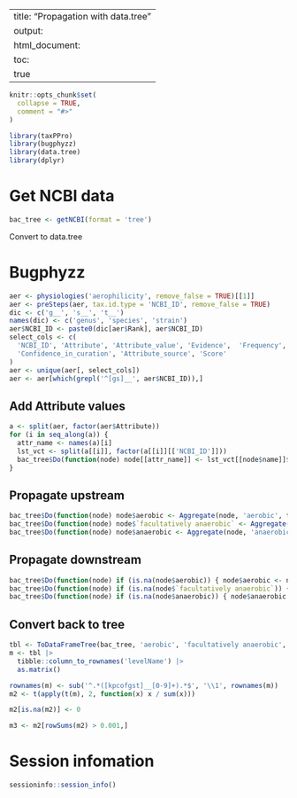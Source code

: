 
---
title: "Propagation with data.tree"
output:
  html_document:
    toc:
      true
---

```r
knitr::opts_chunk$set(
  collapse = TRUE,
  comment = "#>"
)
```

```r
library(taxPPro)
library(bugphyzz)
library(data.tree)
library(dplyr)
```

# Get NCBI data

```r
bac_tree <- getNCBI(format = 'tree')
```


Convert to data.tree

# Bugphyzz

```r
aer <- physiologies('aerophilicity', remove_false = TRUE)[[1]]
aer <- preSteps(aer, tax.id.type = 'NCBI_ID', remove_false = TRUE)
dic <- c('g__', 's__', 't__')
names(dic) <- c('genus', 'species', 'strain')
aer$NCBI_ID <- paste0(dic[aer$Rank], aer$NCBI_ID)
select_cols <- c(
  'NCBI_ID', 'Attribute', 'Attribute_value', 'Evidence',  'Frequency', 
  'Confidence_in_curation', 'Attribute_source', 'Score'
)
aer <- unique(aer[, select_cols])
aer <- aer[which(grepl('^[gs]__', aer$NCBI_ID)),]
```

## Add Attribute values

```r
a <- split(aer, factor(aer$Attribute))
for (i in seq_along(a)) {
  attr_name <- names(a)[i]
  lst_vct <- split(a[[i]], factor(a[[i]][['NCBI_ID']]))
  bac_tree$Do(function(node) node[[attr_name]] <- lst_vct[[node$name]]$Score)
}
```

## Propagate upstream

```r
bac_tree$Do(function(node) node$aerobic <- Aggregate(node, 'aerobic', function(x) sum(x[!is.na(x)])), traversal = 'post-order')
bac_tree$Do(function(node) node$`facultatively anaerobic` <- Aggregate(node, 'facultatively anaerobic', function(x) sum(x[!is.na(x)])), traversal = 'post-order')
bac_tree$Do(function(node) node$anaerobic <- Aggregate(node, 'anaerobic', function(x) sum(x[!is.na(x)])), traversal = 'post-order')


```

## Propagate downstream

```r
bac_tree$Do(function(node) if (is.na(node$aerobic)) { node$aerobic <- node$parent$aerobic})
bac_tree$Do(function(node) if (is.na(node$`facultatively anaerobic`)) { node$`facultatively anaerobic` <- node$parent$`facultatively anaerobic`})
bac_tree$Do(function(node) if (is.na(node$anaerobic)) { node$anaerobic <- node$parent$anerobic})
```

## Convert back to tree

```r
tbl <- ToDataFrameTree(bac_tree, 'aerobic', 'facultatively anaerobic', 'anaerobic')
m <- tbl |>
  tibble::column_to_rownames('levelName') |>
  as.matrix()

rownames(m) <- sub('^.*([kpcofgst]__[0-9]+).*$', '\\1', rownames(m))
m2 <- t(apply(t(m), 2, function(x) x / sum(x)))

m2[is.na(m2)] <- 0

m3 <- m2[rowSums(m2) > 0.001,]

```

# Session infomation
```r
sessioninfo::session_info()
```
